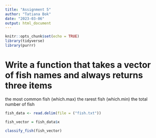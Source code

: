 ```yaml
---
title: "Assignment 5"
author: "Tatiana Bok"
date: "2023-03-06"
output: html_document
---
```


```r
knitr::opts_chunk$set(echo = TRUE)
library(tidyverse)
library(purrr)
```

# Write a function that takes a vector of fish names and always returns three items

the most common fish (which.max)
the rarest fish (which.min)
the total number of fish

```r
fish_data <- read.delim(file = ("fish.txt"))

fish_vector = fish_data$x
```


```r
classify_fish(fish_vector)
```


